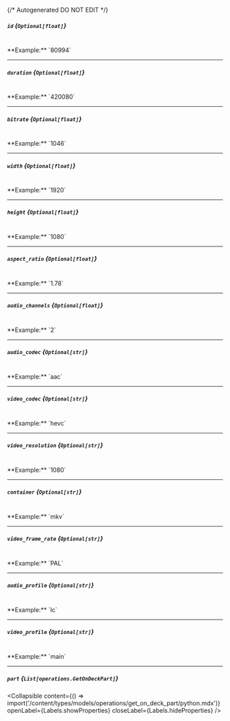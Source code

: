 {/* Autogenerated DO NOT EDIT  */}

##### `id` *{`Optional[float]`}*
<br/>
**Example:** `80994`

---
##### `duration` *{`Optional[float]`}*
<br/>
**Example:** `420080`

---
##### `bitrate` *{`Optional[float]`}*
<br/>
**Example:** `1046`

---
##### `width` *{`Optional[float]`}*
<br/>
**Example:** `1920`

---
##### `height` *{`Optional[float]`}*
<br/>
**Example:** `1080`

---
##### `aspect_ratio` *{`Optional[float]`}*
<br/>
**Example:** `1.78`

---
##### `audio_channels` *{`Optional[float]`}*
<br/>
**Example:** `2`

---
##### `audio_codec` *{`Optional[str]`}*
<br/>
**Example:** `aac`

---
##### `video_codec` *{`Optional[str]`}*
<br/>
**Example:** `hevc`

---
##### `video_resolution` *{`Optional[str]`}*
<br/>
**Example:** `1080`

---
##### `container` *{`Optional[str]`}*
<br/>
**Example:** `mkv`

---
##### `video_frame_rate` *{`Optional[str]`}*
<br/>
**Example:** `PAL`

---
##### `audio_profile` *{`Optional[str]`}*
<br/>
**Example:** `lc`

---
##### `video_profile` *{`Optional[str]`}*
<br/>
**Example:** `main`

---
##### `part` *{`List[operations.GetOnDeckPart]`}*

<Collapsible content={() => import('/content/types/models/operations/get_on_deck_part/python.mdx')} openLabel={Labels.showProperties} closeLabel={Labels.hideProperties} />



